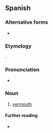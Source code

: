 ==Spanish==

===Alternative forms===
* {{l|es|vermut}}

===Etymology===
{{bor|es|de|Wermut}}.

===Pronunciation===
* {{rhymes|u|lang=es}}

===Noun===
{{es-noun|m}}

# [[vermouth]]

====Further reading====
* {{R:DRAE 2001}}